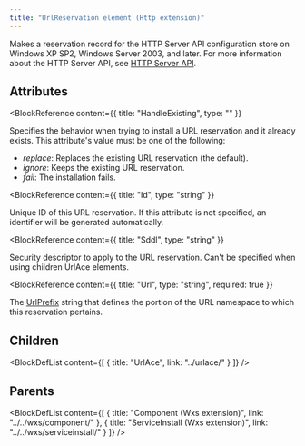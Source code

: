 ```yaml
---
title: "UrlReservation element (Http extension)"
---
```



Makes a reservation record for the HTTP Server API configuration store on Windows XP SP2,
 Windows Server 2003, and later. For more information about the HTTP Server API, see
 [HTTP Server API](https://learn.microsoft.com/en-us/windows/win32/http/http-api-start-page).


## Attributes

<BlockWrapper>

  <BlockReference
    content={{
      title: "HandleExisting",
      type: ""
    }}
  >
  Specifies the behavior when trying to install a URL reservation and it already exists. This attribute's value must be one of the following:
  - *replace*: Replaces the existing URL reservation (the default).
  - *ignore*: Keeps the existing URL reservation.
  - *fail*: The installation fails.
  </BlockReference>

  <BlockReference
    content={{
      title: "Id",
      type: "string"
    }}
  >
  Unique ID of this URL reservation.
   If this attribute is not specified, an identifier will be generated automatically.
  </BlockReference>

  <BlockReference
    content={{
      title: "Sddl",
      type: "string"
    }}
  >
  Security descriptor to apply to the URL reservation.
   Can't be specified when using children UrlAce elements.
  </BlockReference>

  <BlockReference
    content={{
      title: "Url",
      type: "string",
      required: true
    }}
  >
  The [UrlPrefix](https://learn.microsoft.com/en-us/windows/win32/http/urlprefix-strings)
   string that defines the portion of the URL namespace to which this reservation pertains.
  </BlockReference>

</BlockWrapper>

## Children

<BlockDefList content={[
    {
      title: "UrlAce",
      link: "../urlace/"
    }
  ]}
/>

## Parents

<BlockDefList content={[
    {
      title: "Component (Wxs extension)",
      link: "../../wxs/component/"
    },
    {
      title: "ServiceInstall (Wxs extension)",
      link: "../../wxs/serviceinstall/"
    }
  ]}
/>